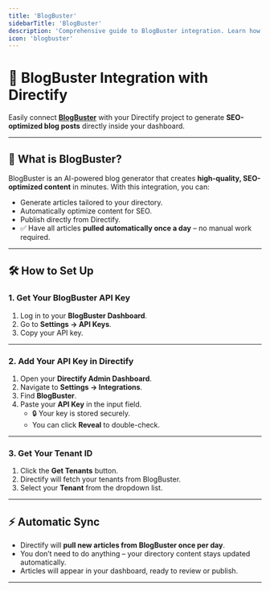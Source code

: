 ```yaml
---
title: 'BlogBuster'
sidebarTitle: 'BlogBuster'
description: 'Comprehensive guide to BlogBuster integration. Learn how to automate your blog posts with BlogBuster.'
icon: 'blogbuster'
---
```


# 🔗 BlogBuster Integration with Directify

Easily connect **[BlogBuster](https://blogbuster.so/)** with your Directify project to generate **SEO-optimized blog posts** directly inside your dashboard.

---

## 🚀 What is BlogBuster?
BlogBuster is an AI-powered blog generator that creates **high-quality, SEO-optimized content** in minutes. With this integration, you can:  
- Generate articles tailored to your directory.  
- Automatically optimize content for SEO.  
- Publish directly from Directify.  
- ✅ Have all articles **pulled automatically once a day** – no manual work required.  

---

## 🛠️ How to Set Up

### 1. Get Your BlogBuster API Key
1. Log in to your **BlogBuster Dashboard**.  
2. Go to **Settings → API Keys**.  
3. Copy your API key.  

---

### 2. Add Your API Key in Directify
1. Open your **Directify Admin Dashboard**.  
2. Navigate to **Settings → Integrations**.  
3. Find **BlogBuster**.  
4. Paste your **API Key** in the input field.  
   - 🔒 Your key is stored securely.  
   - You can click **Reveal** to double-check.  

---

### 3. Get Your Tenant ID
1. Click the **Get Tenants** button.  
2. Directify will fetch your tenants from BlogBuster.  
3. Select your **Tenant** from the dropdown list.  

---

## ⚡ Automatic Sync
- Directify will **pull new articles from BlogBuster once per day**.  
- You don’t need to do anything – your directory content stays updated automatically.  
- Articles will appear in your dashboard, ready to review or publish.  

---